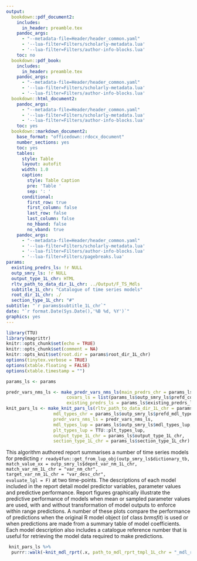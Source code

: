 ```yaml
---
output: 
  bookdown::pdf_document2: 
    includes:
      in_header: preamble.tex
    pandoc_args: 
      - "--metadata-file=Header/header_common.yaml"
      - '--lua-filter=Filters/scholarly-metadata.lua'
      - '--lua-filter=Filters/author-info-blocks.lua'
    toc: no
  bookdown::pdf_book: 
    includes:
      in_header: preamble.tex
    pandoc_args: 
      - "--metadata-file=Header/header_common.yaml"
      - '--lua-filter=Filters/scholarly-metadata.lua'
      - '--lua-filter=Filters/author-info-blocks.lua'
  bookdown::html_document2:
    pandoc_args: 
      - "--metadata-file=Header/header_common.yaml"
      - '--lua-filter=Filters/scholarly-metadata.lua'
      - '--lua-filter=Filters/author-info-blocks.lua' 
    toc: yes
  bookdown::markdown_document2:
    base_format: "officedown::rdocx_document"
    number_sections: yes
    toc: yes
    tables:
      style: Table
      layout: autofit
      width: 1.0
      caption:
        style: Table Caption
        pre: 'Table '
        sep: ': '
      conditional:
        first_row: true
        first_column: false
        last_row: false
        last_column: false
        no_hband: false
        no_vband: true
    pandoc_args: 
      - "--metadata-file=Header/header_common.yaml"
      - '--lua-filter=Filters/scholarly-metadata.lua'
      - '--lua-filter=Filters/author-info-blocks.lua'
      - '--lua-filter=Filters/pagebreaks.lua'
params:
  existing_predrs_ls: !r NULL
  outp_smry_ls: !r NULL
  output_type_1L_chr: HTML
  rltv_path_to_data_dir_1L_chr: ../Output/F_TS_Mdls
  subtitle_1L_chr: "Catalogue of time series models"
  root_dir_1L_chr: ./
  section_type_1L_chr: "#"
subtitle: "`r params$subtitle_1L_chr`"
date: "`r format.Date(Sys.Date(),'%B %d, %Y')`"
graphics: yes
---
```


```r
library(TTU)
library(magrittr)
knitr::opts_chunk$set(echo = TRUE)
knitr::opts_chunk$set(comment = NA)
knitr::opts_knit$set(root.dir = params$root_dir_1L_chr)
options(tinytex.verbose = TRUE)
options(xtable.floating = FALSE)
options(xtable.timestamp = "")
```

```r
params_ls <- params
```

```r
predr_vars_nms_ls <- make_predr_vars_nms_ls(main_predrs_chr = params_ls$outp_smry_ls$predr_cmprsn_tb$predr_chr, 
                       covars_ls = list(params_ls$outp_smry_ls$prefd_covars_chr),
                       existing_predrs_ls = params_ls$existing_predrs_ls)
knit_pars_ls <- make_knit_pars_ls(rltv_path_to_data_dir_1L_chr = params_ls$rltv_path_to_data_dir_1L_chr,
                  mdl_types_chr = params_ls$outp_smry_ls$prefd_mdl_types_chr,
                  predr_vars_nms_ls = predr_vars_nms_ls,
                  mdl_types_lup = params_ls$outp_smry_ls$mdl_types_lup, 
                  plt_types_lup = TTU::plt_types_lup,
                  output_type_1L_chr = params_ls$output_type_1L_chr,
                  section_type_1L_chr = params_ls$section_type_1L_chr) 
```

This algorithm authored report summarises a number of time series models for predicting  `r ready4fun::get_from_lup_obj(outp_smry_ls$dictionary_tb,                      match_value_xx = outp_smry_ls$depnt_var_nm_1L_chr,                                                                  match_var_nm_1L_chr = "var_nm_chr",                                                                  target_var_nm_1L_chr = "var_desc_chr",                                                                  evaluate_lgl = F)` at two time-points. The descriptions of each model included in the report detail model predictor variables, parameter values and predictive performance. Report figures graphically illustrate the predictive performance of models when mean or sampled parameter values are used, with and without transformation of model outputs to enforce within range predictions. A number of these plots compare the performance of predictions when the original R model object (of class *brmsfit*) is used or when predictions are made from a summary table of model coefficients. Each model description also includes a catalogue reference number that is useful for retrieving the model data required to make predictions.

```r
 knit_pars_ls %>%
  purrr::walk(~knit_mdl_rprt(.x, path_to_mdl_rprt_tmpl_1L_chr = "_mdl_rpt_tmpl.Rmd"))
```
